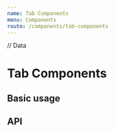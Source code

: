 ```yaml
---
name: Tab Components
menu: Components
route: /components/tab-components
---
```



// Data

# Tab Components

## Basic usage

<Playground>
    <TabComponents
        tabs={tabs}
        customProps={}
    />
</Playground>

## API

<Props of={TabComponents} />
